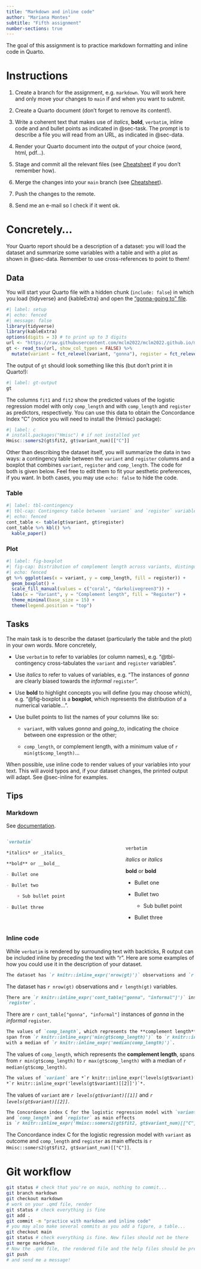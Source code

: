 ```yaml
---
title: "Markdown and inline code"
author: "Mariana Montes"
subtitle: "Fifth assignment"
number-sections: true
---
```


The goal of this assignment is to practice markdown formatting and inline code in Quarto.

# Instructions

1. Create a branch for the assignment, e.g. `markdown`. You will work here and only move your changes to `main` if and when you want to submit.

1. Create a Quarto document (don't forget to remove its content!).

1. Write a coherent text that makes use of *italics*, **bold**, `verbatim`, inline code and and bullet points as indicated in @sec-task. The prompt is to describe a file you will read from an URL, as indicated in @sec-data.

1. Render your Quarto document into the output of your choice (word, html, pdf...).

1. Stage and commit all the relevant files (see [Cheatsheet](../git/cheatsheet.qmd#daily-workflow) if you don't remember how).

1. Merge the changes into your `main` branch (see [Cheatsheet](../git/cheatsheet.qmd#work-with-branches)).

1. Push the changes to the remote.

1. Send me an e-mail so I check if it went ok.

# Concretely...

Your Quarto report should be a description of a dataset: you will load the dataset and summarize some variables with a table and with a plot as shown in @sec-data. Remember to use cross-references to point to them!

## Data {#sec-data}

You will start your Quarto file with a hidden chunk (`include: false`) in which you load {tidyverse} and {kableExtra} and open the ["gonna-going to" file](https://raw.githubusercontent.com/mclm2022/mclm2022.github.io/main/slides/gonna_goingto.tsv).

```r
#| label: setup
#| echo: fenced
#| message: false
library(tidyverse)
library(kableExtra)
options(digits = 3) # to print up to 3 digits
url <- "https://raw.githubusercontent.com/mclm2022/mclm2022.github.io/main/slides/gonna_goingto.tsv"
gt <- read_tsv(url, show_col_types = FALSE) %>% 
  mutate(variant = fct_relevel(variant, "gonna"), register = fct_relevel(register, "informal"))
```

The output of `gt` should look something like this (but don't print it in Quarto!):

```r
#| label: gt-output
gt
```

The columns `fit1` and `fit2` show the predicted values of the logistic regression model with only `comp_length` and with `comp_length` and `register` as predictors, respectively. You can use this data to obtain the Concordance Index "C" (notice you will need to install the {Hmisc} package):

```r
#| label: c
# install.packages("Hmisc") # if not installed yet
Hmisc::somers2(gt$fit2, gt$variant_num)[["C"]]
```

Other than describing the dataset itself, you will summarize the data in two ways: a contingency table between the `variant` and `register` columns and a boxplot that combines `variant`, `register` and `comp_length`. The code for both is given below. Feel free to edit them to fit your aesthetic preferences, if you want. In both cases, you may use `echo: false` to hide the code.

::: {.panel-tabset}

### Table

```r
#| label: tbl-contingency
#| tbl-cap: Contingency table between `variant` and `register` variables.
#| echo: fenced
cont_table <- table(gt$variant, gt$register)
cont_table %>% kbl() %>% 
  kable_paper()
```

### Plot

```r
#| label: fig-boxplot
#| fig-cap: Distribution of complement length across variants, distinguished by register.
#| echo: fenced
gt %>% ggplot(aes(x = variant, y = comp_length, fill = register)) +
  geom_boxplot() +
  scale_fill_manual(values = c("coral", "darkolivegreen3")) +
  labs(x = "Variant", y = "Complement length", fill = "Register") +
  theme_minimal(base_size = 15) +
  theme(legend.position = "top")
```

:::

## Tasks {#sec-task}

The main task is to describe the dataset (particularly the table and the plot) in your own words. More concretely,

- Use `verbatim` to refer to variables (or column names), e.g. "@tbl-contingency cross-tabulates the `variant` and `register` variables".

- Use *italics* to refer to values of variables, e.g. "The instances of *gonna* are clearly biased towards the *informal* `register`".

- Use **bold** to highlight concepts you will define (you may choose which), e.g. "@fig-boxplot is a **boxplot**, which represents the distribution of a numerical variable...".

- Use bullet points to list the names of your columns like so:

    + `variant`, with values *gonna* and *going_to*, indicating the choice between one expression or the other;

    + `comp_length`, or complement length, with a minimum value of `r min(gt$comp_length)`...
    
When possible, use inline code to render values of your variables into your text. This will avoid typos and, if your dataset changes, the printed output will adapt. See @sec-inline for examples.

## Tips {#sec-tips}

### Markdown

See [documentation](https://quarto.org/docs/authoring/markdown-basics.html).

:::: {.columns}

::: {.column width="50%"}
```md
`verbatim`

*italics* or _italics_

**bold** or __bold__

- Bullet one

- Bullet two

    + Sub bullet point
    
- Bullet three
```

:::

::: {.column width="10%"}
:::

::: {.column width="40%"}
<br>
`verbatim`

*italics* or _italics_

**bold** or __bold__

- Bullet one

- Bullet two

    + Sub bullet point
    
- Bullet three
:::

::::

### Inline code {#sec-inline}

While `verbatim` is rendered by surrounding text with backticks, R output can be included inline by preceding the text with "r ". Here are some examples of how you could use it in the description of your dataset.

```md
The dataset has `r knitr::inline_expr('nrow(gt)')` observations and `r knitr::inline_expr('length(gt)')` variables.
```

The dataset has `r nrow(gt)` observations and `r length(gt)` variables.

```md
There are `r knitr::inline_expr('cont_table["gonna", "informal"]')` instances of *gonna* in the *informal*
`register`.
```

There are `r cont_table["gonna", "informal"]` instances of *gonna* in the *informal* `register`.

```md
The values of `comp_length`, which represents the **complement length**,
span from `r knitr::inline_expr('min(gt$comp_length)')` to `r knitr::inline_expr('max(gt$comp_length)')`
with a median of `r knitr::inline_expr('median(comp_length)')`.
```

The values of `comp_length`, which represents the **complement length**, spans from `r min(gt$comp_length)` to `r max(gt$comp_length)` with a median of `r median(gt$comp_length)`.

```md
The values of `variant` are *`r knitr::inline_expr('levels(gt$variant)[[1]]')`* and
*`r knitr::inline_expr('levels(gt$variant)[[2]]')`*.
```
The values of `variant` are *`r levels(gt$variant)[[1]]`* and *`r levels(gt$variant)[[2]]`*.

```md
The Concordance index C for the logistic regression model with `variant` as outcome
and `comp_length` and `register` as main effects
is `r knitr::inline_expr('Hmisc::somers2(gt$fit2, gt$variant_num)[["C"]]')`.
```
The Concordance index C for the logistic regression model with `variant` as outcome and `comp_length` and `register` as main effects is `r Hmisc::somers2(gt$fit2, gt$variant_num)[["C"]]`.

# Git workflow {#sec-git}

```bash
git status # check that you're on main, nothing to commit...
git branch markdown
git checkout markdown
# work on your .qmd file, render
git status # check everything is fine
git add .
git commit -m "practice with markdown and inline code"
# you may also make several commits as you add a figure, a table...
git checkout main
git status # check everything is fine. New files should not be there
git merge markdown
# Now the .qmd file, the rendered file and the help files should be present
git push
# and send me a message!
```
